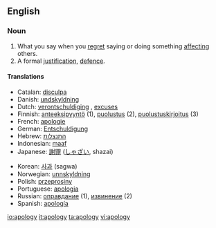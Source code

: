 ==English==
===Noun===
{{wikipedia}}
{{en-noun-reg-y|apolog|y}}
# What you say when you [[regret]] saying or doing something [[affect]]ing others.
# A formal [[justification]], [[defence]].

====Translations====
{{top}}
*Catalan: [[disculpa]] {{f}}
*Danish: [[undskyldning]]
*Dutch: [[verontschuldiging]] {{f}}, [[excuses]] {{n}} {{p}}
*Finnish: [[anteeksipyyntö]] (1), [[puolustus]] (2), [[puolustuskirjoitus]] (3)
*French: [[apologie]]
*German: [[Entschuldigung]] {{f}}
*Hebrew: [[התנצלות]]
*Indonesian: [[maaf]]
*Japanese: [[謝罪]] ([[しゃざい]], shazai)
{{mid}}
*Korean: [[사과]] (sagwa)
*Norwegian: [[unnskyldning]]
*Polish: [[przeprosiny]] {{f}}
*Portuguese: [[apologia]]
*Russian: [[оправдание]] (1), [[извинение]] (2)
*Spanish: [[apología]] {{f}}
{{bottom}}

[[io:apology]]
[[it:apology]]
[[ta:apology]]
[[vi:apology]]